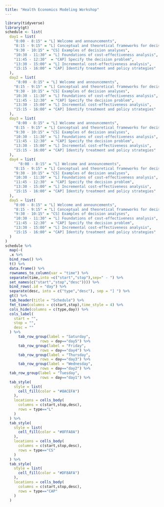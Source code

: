 ```yaml
---
title: "Health Economics Modeling Workshop"
---
```



```r
library(tidyverse)
library(gt)
schedule <- list(
  day1 = list(
    "8:00 - 8:15" = "L] Welcome and announcements",
    "8:15 - 9:15" = "L] Conceptual and theoretical frameworks for decision modeling",
    "9:30 - 10:15" = "CS] Examples of decision analyses",
    "10:30 - 11:30" = "L] Foundations of cost-effectiveness analysis",
    "11:45 - 12:30"  = "CAP] Specify the decision problem",
    "13:30 - 15:00" = "L] Incremental cost-effectiveness analysis",
    "15:15 - 16:00" = "CAP] Identify treatment and policy strategies"
  ), 
  day2 = list(
     "8:00 - 8:15" = "L] Welcome and announcements",
    "8:15 - 9:15" = "L] Conceptual and theoretical frameworks for decision modeling",
    "9:30 - 10:15" = "CS] Examples of decision analyses",
    "10:30 - 11:30" = "L] Foundations of cost-effectiveness analysis",
    "11:45 - 12:30"  = "CAP] Specify the decision problem",
    "13:30 - 15:00" = "L] Incremental cost-effectiveness analysis",
    "15:15 - 16:00" = "CAP] Identify treatment and policy strategies"
  ), 
  day3 = list(
     "8:00 - 8:15" = "L] Welcome and announcements",
    "8:15 - 9:15" = "L] Conceptual and theoretical frameworks for decision modeling",
    "9:30 - 10:15" = "CS] Examples of decision analyses",
    "10:30 - 11:30" = "L] Foundations of cost-effectiveness analysis",
    "11:45 - 12:30"  = "CAP] Specify the decision problem",
    "13:30 - 15:00" = "L] Incremental cost-effectiveness analysis",
    "15:15 - 16:00" = "CAP] Identify treatment and policy strategies"
  ), 
  day4 = list(
      "8:00 - 8:15" = "L] Welcome and announcements",
    "8:15 - 9:15" = "L] Conceptual and theoretical frameworks for decision modeling",
    "9:30 - 10:15" = "CS] Examples of decision analyses",
    "10:30 - 11:30" = "L] Foundations of cost-effectiveness analysis",
    "11:45 - 12:30"  = "CAP] Specify the decision problem",
    "13:30 - 15:00" = "L] Incremental cost-effectiveness analysis",
    "15:15 - 16:00" = "CAP] Identify treatment and policy strategies"
  ), 
  day5 = list(
    "8:00 - 8:15" = "L] Welcome and announcements",
    "8:15 - 9:15" = "L] Conceptual and theoretical frameworks for decision modeling",
    "9:30 - 10:15" = "CS] Examples of decision analyses",
    "10:30 - 11:30" = "L] Foundations of cost-effectiveness analysis",
    "11:45 - 12:30"  = "CAP] Specify the decision problem",
    "13:30 - 15:00" = "L] Incremental cost-effectiveness analysis",
    "15:15 - 16:00" = "CAP] Identify treatment and policy strategies"
  )
)
schedule %>% 
  map(~(
  .x %>% 
  bind_rows() %>% 
  t() %>% 
  data.frame() %>% 
  rownames_to_column(var = "time") %>% 
  separate(time,into =c("start","stop"),sep=" - ") %>% 
  set_names(c("start","stop","desc")))) %>% 
  bind_rows(.id = "day") %>% 
  separate(desc, into = c("type","desc"), sep = "] ") %>% 
  gt() %>% 
  tab_header(title = "Schedule") %>% 
  fmt_time(columns = c(start,stop),time_style = 4) %>% 
  cols_hide(columns = c(type,day)) %>% 
  cols_label(
    start = "",
    stop = "",
    desc = ""
  ) %>% 
      tab_row_group(label = "Saturday",
                rows = day=="day5") %>% 
      tab_row_group(label = "Friday",
                rows = day=="day4") %>% 
      tab_row_group(label = "Thursday",
                rows = day=="day3") %>% 
      tab_row_group(label = "Wednesday",
                rows = day=="day2") %>% 
  tab_row_group(label = "Tuesday",
                rows = day=="day1") %>% 
  tab_style(
    style = list(
      cell_fill(color = "#8ACEFA")
    ),
    locations = cells_body(
      columns = c(start,stop,desc),
      rows = type=="L"
    )
  ) %>% 
  tab_style(
    style = list(
      cell_fill(color = "#8FFA8A")
    ),
    locations = cells_body(
      columns = c(start,stop,desc),
      rows = type=="CS"
    )
  ) %>% 
  tab_style(
    style = list(
      cell_fill(color = "#DF8AFA")
    ),
    locations = cells_body(
      columns = c(start,stop,desc),
      rows = type=="CAP"
    )
  )





```

